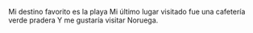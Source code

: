 Mi destino favorito es la playa Mi último lugar visitado fue una cafetería verde pradera  Y me gustaría visitar Noruega.
